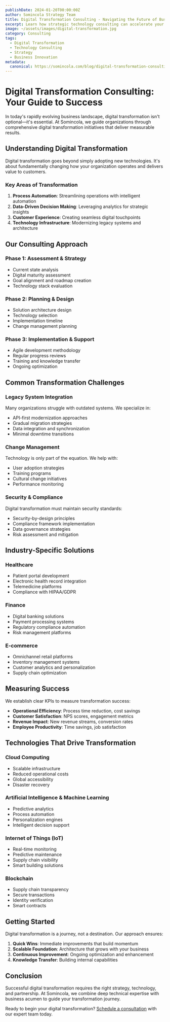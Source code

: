 ```yaml
---
publishDate: 2024-01-20T00:00:00Z
author: Somincola Strategy Team
title: Digital Transformation Consulting - Navigating the Future of Business
excerpt: Learn how strategic technology consulting can accelerate your digital transformation journey. Discover frameworks, methodologies, and real-world case studies.
image: ~/assets/images/digital-transformation.jpg
category: Consulting
tags:
  - Digital Transformation
  - Technology Consulting
  - Strategy
  - Business Innovation
metadata:
  canonical: https://somincola.com/blog/digital-transformation-consulting
---
```


# Digital Transformation Consulting: Your Guide to Success

In today's rapidly evolving business landscape, digital transformation isn't optional—it's essential. At Somincola, we guide organizations through comprehensive digital transformation initiatives that deliver measurable results.

## Understanding Digital Transformation

Digital transformation goes beyond simply adopting new technologies. It's about fundamentally changing how your organization operates and delivers value to customers.

### Key Areas of Transformation

1. **Process Automation**: Streamlining operations with intelligent automation
2. **Data-Driven Decision Making**: Leveraging analytics for strategic insights
3. **Customer Experience**: Creating seamless digital touchpoints
4. **Technology Infrastructure**: Modernizing legacy systems and architecture

## Our Consulting Approach

### Phase 1: Assessment & Strategy

- Current state analysis
- Digital maturity assessment
- Goal alignment and roadmap creation
- Technology stack evaluation

### Phase 2: Planning & Design

- Solution architecture design
- Technology selection
- Implementation timeline
- Change management planning

### Phase 3: Implementation & Support

- Agile development methodology
- Regular progress reviews
- Training and knowledge transfer
- Ongoing optimization

## Common Transformation Challenges

### Legacy System Integration

Many organizations struggle with outdated systems. We specialize in:

- API-first modernization approaches
- Gradual migration strategies
- Data integration and synchronization
- Minimal downtime transitions

### Change Management

Technology is only part of the equation. We help with:

- User adoption strategies
- Training programs
- Cultural change initiatives
- Performance monitoring

### Security & Compliance

Digital transformation must maintain security standards:

- Security-by-design principles
- Compliance framework implementation
- Data governance strategies
- Risk assessment and mitigation

## Industry-Specific Solutions

### Healthcare

- Patient portal development
- Electronic health record integration
- Telemedicine platforms
- Compliance with HIPAA/GDPR

### Finance

- Digital banking solutions
- Payment processing systems
- Regulatory compliance automation
- Risk management platforms

### E-commerce

- Omnichannel retail platforms
- Inventory management systems
- Customer analytics and personalization
- Supply chain optimization

## Measuring Success

We establish clear KPIs to measure transformation success:

- **Operational Efficiency**: Process time reduction, cost savings
- **Customer Satisfaction**: NPS scores, engagement metrics
- **Revenue Impact**: New revenue streams, conversion rates
- **Employee Productivity**: Time savings, job satisfaction

## Technologies That Drive Transformation

### Cloud Computing

- Scalable infrastructure
- Reduced operational costs
- Global accessibility
- Disaster recovery

### Artificial Intelligence & Machine Learning

- Predictive analytics
- Process automation
- Personalization engines
- Intelligent decision support

### Internet of Things (IoT)

- Real-time monitoring
- Predictive maintenance
- Supply chain visibility
- Smart building solutions

### Blockchain

- Supply chain transparency
- Secure transactions
- Identity verification
- Smart contracts

## Getting Started

Digital transformation is a journey, not a destination. Our approach ensures:

1. **Quick Wins**: Immediate improvements that build momentum
2. **Scalable Foundation**: Architecture that grows with your business
3. **Continuous Improvement**: Ongoing optimization and enhancement
4. **Knowledge Transfer**: Building internal capabilities

## Conclusion

Successful digital transformation requires the right strategy, technology, and partnership. At Somincola, we combine deep technical expertise with business acumen to guide your transformation journey.

Ready to begin your digital transformation? [Schedule a consultation](mailto:contact@somincola.com) with our expert team today.
